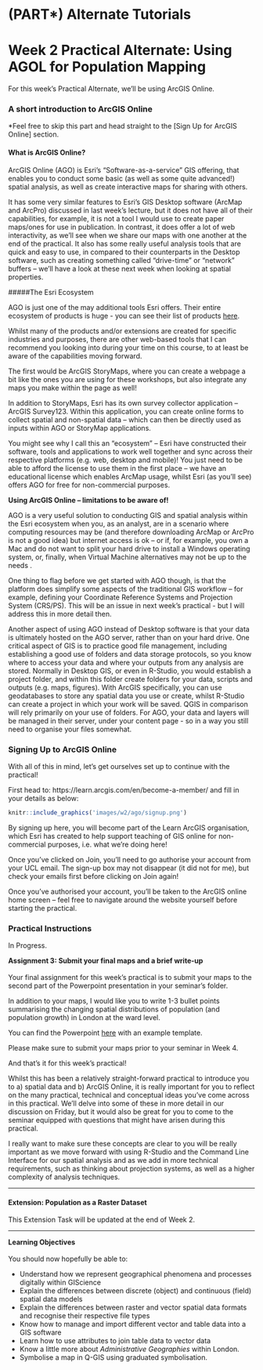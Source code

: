 # (PART\*) Alternate Tutorials {-}

# Week 2 Practical Alternate: Using AGOL for Population Mapping {-}

For this week’s Practical Alternate, we’ll be using ArcGIS Online. 

### A short introduction to ArcGIS Online

*Feel free to skip this part and head straight to the [Sign Up for ArcGIS Online] section.

#### What is ArcGIS Online?

ArcGIS Online (AGO) is Esri’s “Software-as-a-service” GIS offering, that enables you to conduct some basic (as well as some quite advanced!) spatial analysis, as well as create interactive maps for sharing with others.

It has some very similar features to Esri’s GIS Desktop software (ArcMap and ArcPro) discussed in last week’s lecture, but it does not have all of their capabilities, for example, it is not a tool I would use to create paper maps/ones for use in publication. In contrast, it does offer a lot of web interactivity, as we’ll see when we share our maps with one another at the end of the practical. It also has some really useful analysis tools that are quick and easy to use, in compared to their counterparts in the Desktop software, such as creating something called “drive-time” or “network” buffers – we’ll have a look at these next week when looking at spatial properties.

#####The Esri Ecosystem

AGO is just one of the may additional tools Esri offers. Their entire ecosystem of products is huge - you can see their list of products [here]( https://www.esri.com/en-us/arcgis/products/index). 

Whilst many of the products and/or extensions are created for specific industries and purposes, there are other web-based tools that I can recommend you looking into during your time on this course, to at least be aware of the capabilities moving forward. 

The first would be ArcGIS StoryMaps, where you can create a webpage a bit like the ones you are using for these workshops, but also integrate any maps you make within the page as well! 

In addition to StoryMaps, Esri has its own survey collector application – ArcGIS Survey123. Within this application, you can create online forms to collect spatial and non-spatial data – which can then be directly used as inputs within AGO or StoryMap applications. 

You might see why I call this an “ecosystem” – Esri have constructed their software, tools and applications to work well together and sync across their respective platforms (e.g. web, desktop and mobile)! You just need to be able to afford the license to use them in the first place – we have an educational license which enables ArcMap usage, whilst Esri (as you’ll see) offers AGO for free for non-commercial purposes.

**Using ArcGIS Online – limitations to be aware of!**

AGO is a very useful solution to conducting GIS and spatial analysis within the Esri ecosystem when you, as an analyst, are in a scenario where computing resources may be (and therefore downloading ArcMap or ArcPro is not a good idea) but internet access is ok – or if, for example, you own a Mac and do not want to split your hard drive to install a Windows operating system, or, finally, when Virtual Machine alternatives may not be up to the needs .

One thing to flag before we get started with AGO though, is that the platform does simplify some aspects of the traditional GIS workflow – for example, defining your Coordinate Reference Systems and Projection System (CRS/PS). This will be an issue in next week's practical - but I will address this in more detail then. 

Another aspect of using AGO instead of Desktop software is that your data is ultimately hosted on the AGO server, rather than on your hard drive. One critical aspect of GIS is to practice good file management, including establishing a good use of folders and data storage protocols, so you know where to access your data and where your outputs from any analysis are stored. Normally in Desktop GIS, or even in R-Studio, you would establish a project folder, and within this folder create folders for your data, scripts and outputs (e.g. maps, figures). With ArcGIS specifically, you can use geodatabases to store any spatial data you use or create, whilst R-Studio can create a project in which your work will be saved. QGIS in comparison will rely primarily on your use of folders. For AGO, your data and layers will be managed in their server, under your content page - so in a way you still need to organise your files somewhat.

### Signing Up to ArcGIS Online

With all of this in mind, let’s get ourselves set up to continue with the practical! 

First head to: https://learn.arcgis.com/en/become-a-member/ and fill in your details as below:
 
```r
knitr::include_graphics('images/w2/ago/signup.png')
```

By signing up here, you will become part of the Learn ArcGIS organisation, which Esri has created to help support teaching of GIS online for non-commercial purposes, i.e. what we’re doing here!

Once you’ve clicked on Join, you’ll need to go authorise your account from your UCL email. The sign-up box may not disappear (it did not for me), but check your emails first before clicking on Join again!

Once you’ve authorised your account, you’ll be taken to the ArcGIS online home screen – feel free to navigate around the website yourself before starting the practical.


### Practical Instructions

In Progress.


:::assignment
**Assignment 3: Submit your final maps and a brief write-up**<br><br>
Your final assignment for this week's practical is to submit your maps to the second part of the Powerpoint presentation in your seminar's folder.

In addition to your maps, I would like you to write 1-3 bullet points summarising the changing spatial distributions of population (and population growth) in London at the ward level.

You can find the Powerpoint [here](https://liveuclac-my.sharepoint.com/:f:/g/personal/ucfailk_ucl_ac_uk/Eg85j1kdr8JNpCvyZyPLvB4BiPEu2pgb9CZpJx4cyuB0Tg?e=ppFjrC) with an example template.

Please make sure to submit your maps prior to your seminar in Week 4.
:::


And that's it for this week's practical!

Whilst this has been a relatively straight-forward practical to introduce you to a) spatial data and b) ArcGIS Online, it is really important for you to reflect on the many practical, technical and conceptual ideas you’ve come across in this practical. We’ll delve into some of these in more detail in our discussion on Friday, but it would also be great for you to come to the seminar equipped with questions that might have arisen during this practical.

I really want to make sure these concepts are clear to you will be really important as we move forward with using R-Studio and the Command Line Interface for our spatial analysis and as we add in more technical requirements, such as thinking about projection systems, as well as a higher complexity of analysis techniques.

***
#### Extension: Population as a Raster Dataset {-}

<!-- This short extension task will show you how population can be represented as a raster dataset, i.e. in a grid format. We have completed the pre-processing of the datasets for you, which you'll be able to download shortly. -->
<!-- We will look at rasters and raster analysis in Week 8 - but hopefully this has shown to you that the raster data format does have some significant advantages over vector datasets for specific purposes. We however can't really use this dataset for any future data analysis (e.g. normalisation purposes) as the majority of the data we'll use in the coming weeks is provided using Administrative Geographies. -->
This Extension Task will be updated at the end of Week 2.

***

:::sds
**Learning Objectives**<br><br>
You should now hopefully be able to:

* Understand how we represent geographical phenomena and processes digitally within GIScience
* Explain the differences between discrete (object) and continuous (field) spatial data models
* Explain the differences between raster and vector spatial data formats and recognise their respective file types
* Know how to manage and import different vector and table data into a GIS software
* Learn how to use attributes to join table data to vector data
* Know a little more about *Administrative Geographies* within London.
* Symbolise a map in Q-GIS using graduated symbolisation.
:::

